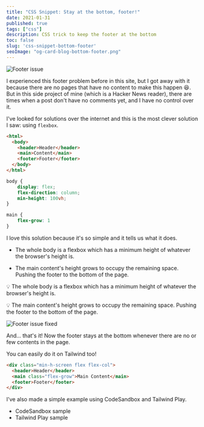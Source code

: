 ```yaml
---
title: "CSS Snippet: Stay at the bottom, footer!"
date: 2021-01-31
published: true
tags: ["css"]
description: CSS trick to keep the footer at the bottom
toc: false
slug: 'css-snippet-bottom-footer'
seoImage: "og-card-blog-bottom-footer.png"
---
```



![Footer issue](footer-gap.png)

I experienced this footer problem before in this site, but I got away with it because there are no pages that have no content to make this happen 😆. But in this <ExtLink link="https://hn.jeffjadulco.com">side project</ExtLink> of mine (which is a Hacker News reader), there are times when a post don't have no comments yet, and I have no control over it.

I've looked for solutions over the internet and this is the most clever solution I saw: using `flexbox`.

```html
<html>
  <body>
    <header>Header</header>
    <main>Content</main>
    <footer>Footer</footer>
  </body>
</html>
```

```css
body {
	display: flex;
	flex-direction: column;
	min-height: 100vh;
}

main {
	flex-grow: 1
}
```

I love this solution because it's so simple and it tells us what it does.

<Callout>

+ <ProMark /> The whole body is a flexbox which has a minimum height of whatever the browser's height is.

+ <ProMark /> The main content's height grows to occupy the remaining space. Pushing the footer to the bottom of the page.

</Callout>

<Callout>

💡 The whole body is a flexbox which has a minimum height of whatever the browser's height is.

💡 The main content's height grows to occupy the remaining space. Pushing the footer to the bottom of the page.

</Callout>

![Footer issue fixed](footer-fixed.png)

And... that's it! Now the footer stays at the bottom whenever there are no or few contents in the page.

You can easily do it on Tailwind too!

```html
<div class="min-h-screen flex flex-col">
  <header>Header</header>
  <main class="flex-grow">Main Content</main>
  <footer>Footer</footer>
</div>
```

I've also made a simple example using CodeSandbox and Tailwind Play.
- <ExtLink link="https://codesandbox.io/s/hopeful-lichterman-g8dkb?file=/index.html" newTab>CodeSandbox sample</ExtLink>
- <ExtLink link="https://play.tailwindcss.com/pymHJ6XIPU" newTab>Tailwind Play sample</ExtLink>
